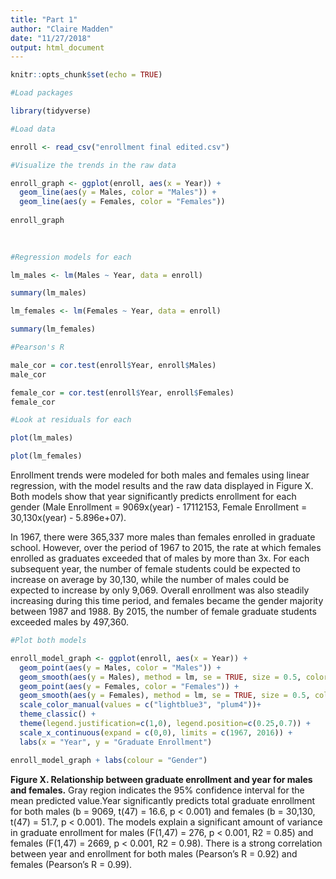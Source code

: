 ```yaml
---
title: "Part 1"
author: "Claire Madden"
date: "11/27/2018"
output: html_document
---
```


```r
knitr::opts_chunk$set(echo = TRUE)
```

```r
#Load packages

library(tidyverse)

#Load data

enroll <- read_csv("enrollment final edited.csv")

```

```r
#Visualize the trends in the raw data

enroll_graph <- ggplot(enroll, aes(x = Year)) +
  geom_line(aes(y = Males, color = "Males")) +
  geom_line(aes(y = Females, color = "Females"))
  
enroll_graph  
  
  
```

```r
#Regression models for each

lm_males <- lm(Males ~ Year, data = enroll)

summary(lm_males)

lm_females <- lm(Females ~ Year, data = enroll)

summary(lm_females)

```

```r
#Pearson's R

male_cor = cor.test(enroll$Year, enroll$Males)
male_cor

female_cor = cor.test(enroll$Year, enroll$Females)
female_cor

```


```r
#Look at residuals for each

plot(lm_males)

plot(lm_females)

```

Enrollment trends were modeled for both males and females using linear regression, with the model results and the raw data displayed in Figure X. Both models show that year significantly predicts enrollment for each gender (Male Enrollment = 9069x(year) - 17112153, Female Enrollment = 30,130x(year) - 5.896e+07).

In 1967, there were 365,337 more males than females enrolled in graduate school. However, over the period of 1967 to 2015, the rate at which females enrolled as graduates exceeded that of males by more than 3x. For each subsequent year, the number of female students could be expected to increase on average by 30,130, while the number of males could be expected to increase by only 9,069. Overall enrollment was also steadily increasing during this time period, and females became the gender majority between 1987 and 1988. By 2015, the number of female graduate students exceeded males by 497,360.


```r
#Plot both models

enroll_model_graph <- ggplot(enroll, aes(x = Year)) +
  geom_point(aes(y = Males, color = "Males")) +
  geom_smooth(aes(y = Males), method = lm, se = TRUE, size = 0.5, color = "gray20") +
  geom_point(aes(y = Females, color = "Females")) +
  geom_smooth(aes(y = Females), method = lm, se = TRUE, size = 0.5, color = "gray20") +
  scale_color_manual(values = c("lightblue3", "plum4"))+
  theme_classic() +
  theme(legend.justification=c(1,0), legend.position=c(0.25,0.7)) +
  scale_x_continuous(expand = c(0,0), limits = c(1967, 2016)) +
  labs(x = "Year", y = "Graduate Enrollment")

enroll_model_graph + labs(colour = "Gender")


```

**Figure X. Relationship between graduate enrollment and year for males and females.** Gray region indicates the 95% confidence interval for the mean predicted value.Year significantly predicts total graduate enrollment for both males (b = 9069, t(47) = 16.6, p < 0.001) and females (b = 30,130, t(47) = 51.7, p < 0.001). The models explain a significant amount of variance in graduate enrollment for males (F(1,47) = 276, p < 0.001, R2 = 0.85) and females (F(1,47) = 2669, p < 0.001, R2 = 0.98). There is a strong correlation between year and enrollment for both males (Pearson's R = 0.92) and females (Pearson's R = 0.99). 

